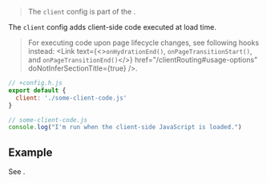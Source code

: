 
> The `client` config is part of the <Link text="V1 design" href="/migration/v1-design" />.

The `client` config adds client-side code executed at load time.

> For executing code upon page lifecycle changes, see following hooks instead: <Link text={<><code>onHydrationEnd()</code>, <code>onPageTransitionStart()</code>, and <code>onPageTransitionEnd()</code></>} href="/clientRouting#usage-options" doNotInferSectionTitle={true} />.

```js
// +config.h.js
export default {
  client: './some-client-code.js'
}
```

```js
// some-client-code.js
console.log("I'm run when the client-side JavaScript is loaded.")
```

## Example

See <RepoLink path="/examples/render-modes-v1/pages/html-js/+client.js" />.
